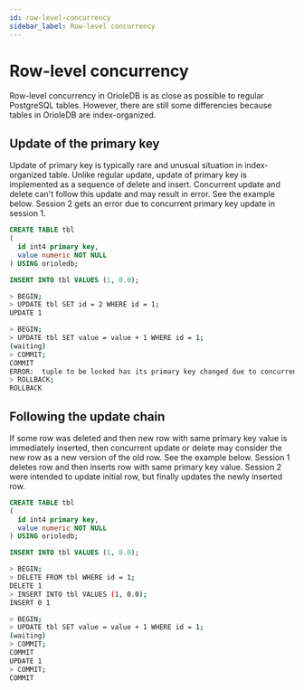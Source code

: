```yaml
---
id: row-level-concurrency
sidebar_label: Row-level concurrency
---
```


# Row-level concurrency

Row-level concurrency in OrioleDB is as close as possible to regular PostgreSQL tables. However, there are still some differencies because tables in OrioleDB are index-organized.

## Update of the primary key

Update of primary key is typically rare and unusual situation in index-organized table. Unlike regular update, update of primary key is implemented as a sequence of delete and insert. Concurrent update and delete can't follow this update and may result in error. See the example below. Session 2 gets an error due to concurrent primary key update in session 1.

```sql
CREATE TABLE tbl
(
  id int4 primary key,
  value numeric NOT NULL
) USING orioledb;

INSERT INTO tbl VALUES (1, 0.0);
```

```bash title="Session 1"
> BEGIN;
> UPDATE tbl SET id = 2 WHERE id = 1;
UPDATE 1
```

```bash title="Session 2"
> BEGIN;
> UPDATE tbl SET value = value + 1 WHERE id = 1;
(waiting)
> COMMIT;
COMMIT
ERROR:  tuple to be locked has its primary key changed due to concurrent update
> ROLLBACK;
ROLLBACK
```

## Following the update chain

If some row was deleted and then new row with same primary key value is immediately inserted, then concurrent update or delete may consider the new row as a new version of the old row. See the example below. Session 1 deletes row and then inserts row with same primary key value. Session 2 were intended to update initial row, but finally updates the newly inserted row.

```sql
CREATE TABLE tbl
(
  id int4 primary key,
  value numeric NOT NULL
) USING orioledb;

INSERT INTO tbl VALUES (1, 0.0);
```

```bash title="Session 1"
> BEGIN;
> DELETE FROM tbl WHERE id = 1;
DELETE 1
> INSERT INTO tbl VALUES (1, 0.0);
INSERT 0 1
```

```bash title="Session 2"
> BEGIN;
> UPDATE tbl SET value = value + 1 WHERE id = 1;
(waiting)
> COMMIT;
COMMIT
UPDATE 1
> COMMIT;
COMMIT
```
